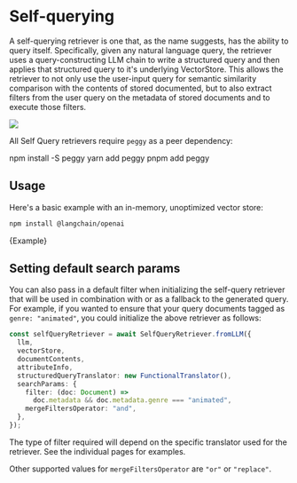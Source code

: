 # Self-querying

A self-querying retriever is one that, as the name suggests, has the ability to query itself. Specifically, given any natural language query, the retriever uses a query-constructing LLM chain to write a structured query and then applies that structured query to it's underlying VectorStore. This allows the retriever to not only use the user-input query for semantic similarity comparison with the contents of stored documented, but to also extract filters from the user query on the metadata of stored documents and to execute those filters.

![](https://drive.google.com/uc?id=1OQUN-0MJcDUxmPXofgS7MqReEs720pqS)

All Self Query retrievers require `peggy` as a peer dependency:


<Tabs>
  <TabItem value="npm" label="npm" default>
    <CodeBlock language="bash">npm install -S peggy</CodeBlock>
  </TabItem>
  <TabItem value="yarn" label="Yarn">
    <CodeBlock language="bash">yarn add peggy</CodeBlock>
  </TabItem>
  <TabItem value="pnpm" label="pnpm">
    <CodeBlock language="bash">pnpm add peggy</CodeBlock>
  </TabItem>
</Tabs>

## Usage

Here's a basic example with an in-memory, unoptimized vector store:



<IntegrationInstallTooltip></IntegrationInstallTooltip>

```bash npm2yarn
npm install @langchain/openai
```

<CodeBlock language="typescript">{Example}</CodeBlock>

## Setting default search params

You can also pass in a default filter when initializing the self-query retriever that will be used in combination
with or as a fallback to the generated query. For example, if you wanted to ensure that your query documents tagged as `genre: "animated"`,
you could initialize the above retriever as follows:

```typescript
const selfQueryRetriever = await SelfQueryRetriever.fromLLM({
  llm,
  vectorStore,
  documentContents,
  attributeInfo,
  structuredQueryTranslator: new FunctionalTranslator(),
  searchParams: {
    filter: (doc: Document) =>
      doc.metadata && doc.metadata.genre === "animated",
    mergeFiltersOperator: "and",
  },
});
```

The type of filter required will depend on the specific translator used for the retriever. See the individual pages for examples.

Other supported values for `mergeFiltersOperator` are `"or"` or `"replace"`.
